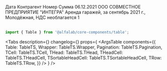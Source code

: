 


<Meta title='Компоненты/Таблицы и графики/Table' component={Table} />

<!-- Canvas -->

<Story name='Table'>
    <Table compactHorizontal={boolean('compact horizontal')}>
        <Table.THead>
            <Table.THeadCell width='122px' id='date' title='Дата'>
                Дата
            </Table.THeadCell>
            <Table.THeadCell id='title' title='Контрагент'>
                Контрагент
            </Table.THeadCell>
            <Table.THeadCell width='84px' id='number' title='Номер'>
                Номер
            </Table.THeadCell>
            <Table.THeadCell width='186px' id='sum' title='Сумма' textAlign='right'>
                Сумма
            </Table.THeadCell>
        </Table.THead>
        <Table.TBody>
            <Table.TRow>
                <Table.TCell>
                    <Typography.Text view='primary-small' tag='div'>
                        06.12.2021
                    </Typography.Text>
                </Table.TCell>
                <Table.TCell>
                    <Typography.Text view='primary-small' tag='div'>
                        ООО СОВМЕСТНОЕ ПРЕДПРИЯТИЕ "ИНТЕГРА"
                    </Typography.Text>
                    <Typography.Text
                        view='primary-small'
                        color='secondary'
                        tag='div'
                        style={{ marginTop: 'var(--gap-2xs)' }}
                    >
                        Аренда гаражей, за сентябрь 2021 г., Молодёжная, НДС необлагается
                    </Typography.Text>
                </Table.TCell>
                <Table.TCell>
                    <Typography.Text view='primary-small'>1</Typography.Text>
                </Table.TCell>
                <Table.TCell>
                    <Amount
                        value={20179800}
                        currency='RUR'
                        bold='full'
                        transparentMinor={true}
                        minority={100}
                        view='withZeroMinorPart'
                    />
                </Table.TCell>
            </Table.TRow>
        </Table.TBody>
    </Table>
</Story>

<!-- Docs -->

<ComponentHeader name='Table' version={version} package='@alfalab/core-components/table' />

```jsx
import { Table } from '@alfalab/core-components/table';
```

<Tabs
    description={<Description />}
    changelog={<Changelog />}
    props={
        <ArgsTable
            components={{
                Table: TableTS,
                Wrapper: TableTS.Wrapper,
                Pagination: TableTS.Pagination,
                TCell: TableTS.TCell,
                THead: TableTS.THead,
                THeadCell: TableTS.THeadCell,
                TSortableHeadCell: TableTS.TSortableHeadCell,
                TRow: TableTS.TRow,
            }}
        />
    }
/>
